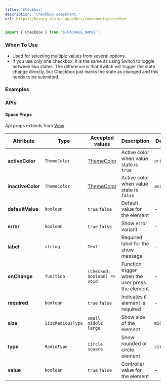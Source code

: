 ```yaml
---
title: 'Checkbox'
description: 'Checkbox component.'
url: https://beauty-design.app/docs/components/checkbox
---
```


```jsx
import { Checkbox } from '${PACKAGE_NAME}';
```

### When To Use

* Used for selecting multiple values from several options.
* If you use only one checkbox, it is the same as using Switch to toggle between two states. The difference is that Switch will trigger the state change directly, but Checkbox just marks the state as changed and this needs to be submitted.

### Examples

<Playground
  id="default"
  title="Default"
  description="Default checkbox element."
  code={checkbox.defaultCode}
/>

<Spacer y={2} />

<Playground
  id="sizes"
  title="Sizes"
  description="Change size to element."
  code={checkbox.sizes}
/>

<Spacer y={2} />

<Playground
  id="type-radio"
  title="Type Radio"
  description="Change aspect between `Square` and `Circle`."
  code={checkbox.type}
/>

<Spacer y={2} />

<Playground
  id="required"
  title="Required"
  description="Required element."
  code={checkbox.required}
/>

<Spacer y={2} />

<Playground
  id="customize-colors"
  title="Customize Colors"
  description="Customize color checkbox."
  code={checkbox.customize}
/>

<Spacer y={2} />

<Playground
  id="error-variant"
  title="Error Variant"
  description="Set error in element."
  code={checkbox.withErrors}
/>

<Spacer y={2} />

### APIs

<Spacer y={2} />

#### Space Props
Api props extends from [View](https://reactnative.dev/docs/view)

| Attribute         | Type              | Accepted values                   | Description                                      | Default    |
|-------------------|-------------------|-----------------------------------|--------------------------------------------------|------------|
| **activeColor**   | `ThemeColor`      | [ThemeColor](/docs/default-theme) | Active color when value state is `true`          | `primary`  |
| **inactiveColor** | `ThemeColor`      | [ThemeColor](/docs/default-theme) | Active color when value state is `false`         | `accents2` |
| **defaultValue**  | `boolean`         | `true` `false`                    | Default value for the element                    | -          |
| **error**         | `boolean`         | `true` `false`                    | Show error variant                               | -          |
| **label**         | `string`          | `Text`                            | Required label for the show message              | -          |
| **onChange**      | `function`        | `(checked: boolean) => void`      | Function trigger when the user press the element | -          |
| **required**      | `boolean`         | `true` `false`                    | Indicates if element is required                 | -          |
| **size**          | `SizeRadiousType` | `small` `middle` `large`          | Show size of the element                         | `middle`   |
| **type**          | `RadioType`       | `circle` `square`                 | Show rounded or circle element                   | `circle`   |
| **value**         | `boolean`         | `true` `false`                    | Controller value for the element                 | -          |
